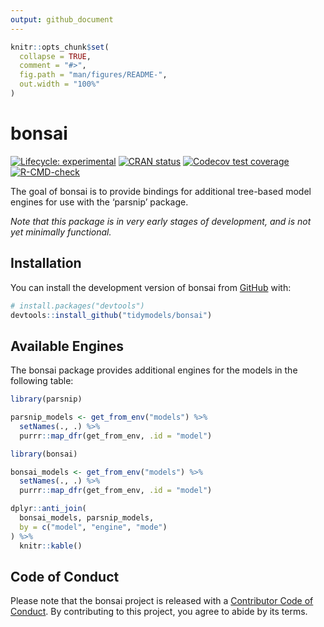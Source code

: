 ```yaml
---
output: github_document
---
```


<!-- README.md is generated from README.Rmd. Please edit that file -->

```r
knitr::opts_chunk$set(
  collapse = TRUE,
  comment = "#>",
  fig.path = "man/figures/README-",
  out.width = "100%"
)
```

# bonsai

<!-- badges: start -->
[![Lifecycle: experimental](https://img.shields.io/badge/lifecycle-experimental-orange.svg)](https://lifecycle.r-lib.org/articles/stages.html#experimental)
[![CRAN status](https://www.r-pkg.org/badges/version/bonsai)](https://CRAN.R-project.org/package=bonsai)
[![Codecov test coverage](https://codecov.io/gh/tidymodels/bonsai/branch/main/graph/badge.svg)](https://app.codecov.io/gh/tidymodels/bonsai?branch=main)
[![R-CMD-check](https://github.com/tidymodels/bonsai/workflows/R-CMD-check/badge.svg)](https://github.com/tidymodels/bonsai/actions)
<!-- badges: end -->

The goal of bonsai is to provide bindings for additional tree-based model 
engines for use with the 'parsnip' package. 

_Note that this package is in very early stages of development, and is not yet
minimally functional._

## Installation

You can install the development version of bonsai from [GitHub](https://github.com/) with:

``` r
# install.packages("devtools")
devtools::install_github("tidymodels/bonsai")
```

## Available Engines

The bonsai package provides additional engines for the models in the following table:

```r
library(parsnip)

parsnip_models <- get_from_env("models") %>%
  setNames(., .) %>%
  purrr::map_dfr(get_from_env, .id = "model")

library(bonsai)

bonsai_models <- get_from_env("models") %>%
  setNames(., .) %>%
  purrr::map_dfr(get_from_env, .id = "model")

dplyr::anti_join(
  bonsai_models, parsnip_models, 
  by = c("model", "engine", "mode")
) %>%
  knitr::kable()
```

## Code of Conduct
  
Please note that the bonsai project is released with a [Contributor Code of Conduct](https://contributor-covenant.org/version/2/0/CODE_OF_CONDUCT.html). By contributing to this project, you agree to abide by its terms.
